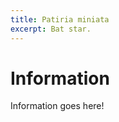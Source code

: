 ```yaml
---
title: Patiria miniata
excerpt: Bat star.
---
```


<Block
  src="gallery/profile"
  image="gallery/Marine Invertebrates/Mollusca/Crepidula spp.png"
  imageAlt="Microscopic photo of Crepidula spp. larva."
  video="https://player.vimeo.com/video/431672375"
/>

# Information
Information goes here!
